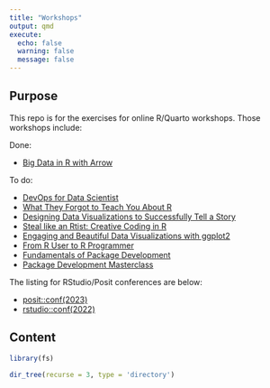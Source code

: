 ```yaml
---
title: "Workshops"
output: qmd
execute: 
  echo: false
  warning: false
  message: false
---
```


## Purpose

This repo is for the exercises for online R/Quarto workshops. Those workshops include:

Done:

-   [Big Data in R with Arrow](https://posit-conf-2023.github.io/arrow/)

To do:

- [DevOps for Data Scientist](https://github.com/posit-conf-2023/devops/)
- [What They Forgot to Teach You About R](https://github.com/posit-conf-2023/wtf/)
- [Designing Data Visualizations to Successfully Tell a Story](https://posit-conf-2023.github.io/dataviz-storytelling/)
- [Steal like an Rtist: Creative Coding in R](https://github.com/posit-conf-2023/creative-coding)
- [Engaging and Beautiful Data Visualizations with ggplot2](https://posit-conf-2023.github.io/dataviz-ggplot2/)
- [From R User to R Programmer](https://posit-conf-2023.github.io/programming-r/)
- [Fundamentals of Package Development](https://posit-conf-2023.github.io/pkg-dev/)
- [Package Development Masterclass](https://github.com/posit-conf-2023/pkg-dev-masterclass)


The listing for RStudio/Posit conferences are below:

- [posit::conf(2023)](https://posit.co/blog/talks-and-workshops-from-posit-conf-2023/)
- [rstudio::conf(2022)](https://posit.co/blog/talks-and-workshops-from-rstudio-conf-2022/)


## Content

```r
library(fs)

dir_tree(recurse = 3, type = 'directory')

```

